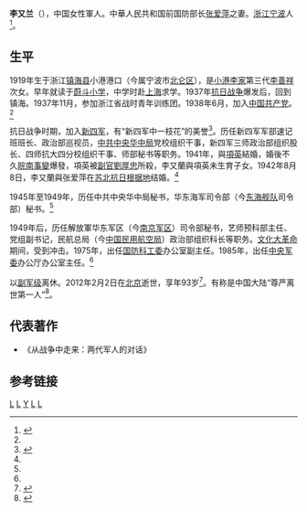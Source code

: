'''李又兰'''（{{bd|1919年|11月18日|2012年|2月2日}}），中国女性軍人。中華人民共和国前国防部长[[张爱萍|张爱萍]]之妻。[[浙江|浙江]][[宁波|宁波]]人<ref name="Li">{{Cite web|title=宁波女儿李又兰的传说(组图)|url=http://news.163.com/11/0309/09/6UMO6EKT00014AED.html|accessdate=2014-04-27|date=2011-03-09|publisher=网易|archiveurl=https://web.archive.org/web/20140428013221/http://news.163.com/11/0309/09/6UMO6EKT00014AED.html|archivedate=2014-04-28|dead-url=yes}}</ref>。

==生平==
1919年生于浙江[[镇海县|镇海县]]小港港口（今属宁波市[[北仑区|北仑区]]），是[[小港李家|小港李家]]第三代[[李善祥|李善祥]]次女。早年就读于[[蔚斗小学|蔚斗小学]]，中学时赴[[上海|上海]]求学。1937年[[抗日战争|抗日战争]]爆发后，回到镇海。1937年11月，参加浙江省战时青年训练团。1938年6月，加入[[中国共产党|中国共产党]]。<ref name='Li'/>

抗日战争时期，加入[[新四军|新四军]]，有“新四军中一枝花”的美誉<ref>{{Cite web |url=http://daily.cnnb.com.cn/dnsb/html/2013-07/13/content_623297.htm?div=0 |title=李又兰——新四军中一枝花 |access-date=2014-04-27 |archive-date=2017-07-29 |archive-url=https://web.archive.org/web/20170729020058/http://daily.cnnb.com.cn/dnsb/html/2013-07/13/content_623297.htm?div=0 |dead-url=no }}</ref>。历任新四军军部速记班班长、政治部巡视员，[[中共中央华中局|中共中央华中局]]党校组织干事，新四军三师政治部组织股长、四师抗大四分校组织干事、师部秘书等职务。1941年，與[[項英|項英]]結婚，婚後不久[[皖南事變|皖南事變]]爆發，項英被[[副官|副官]][[劉厚忠|劉厚忠]]所殺，李又蘭與項英未生育子女。1942年8月8日，李又蘭與张爱萍在[[苏北抗日根据地|苏北抗日根据地]]结婚。<ref name='Li'/>

1945年至1949年，历任中共中央华中局秘书，华东海军司令部（今[[东海舰队|东海舰队]]司令部）秘书。<ref name='Li'/>

1949年后，历任解放軍华东军区（今[[南京军区|南京军区]]）司令部秘书，艺师预科部主任、党组副书记，民航总局（今[[中国民用航空局|中国民用航空局]]）政治部组织科长等职务。[[文化大革命|文化大革命]]期间，受到冲击。1975年，出任[[中华人民共和国国防科学技术工业委员会|国防科工委]]办公室副主任。1985年，出任[[中央军委|中央军委]]办公厅办公室主任。<ref name='Li'/>

以[[副军级|副军级]]离休。2012年2月2日在[[北京|北京]]逝世，享年93岁<ref>{{Cite web |url=http://dangshi.people.com.cn/GB/17056521.html |title=组图：张爱萍将军夫人李又兰遗体告别 儿子深情吻别母亲 |access-date=2014-04-27 |archive-date=2019-05-23 |archive-url=https://web.archive.org/web/20190523153133/http://dangshi.people.com.cn/GB/17056521.html |dead-url=no }}</ref>。有称是中国大陆“尊严离世第一人”<ref>{{Cite web |url=http://news.ifeng.com/mainland/detail_2013_11/03/30903574_0.shtml |title=消息称张爱萍将军夫人李又兰或是内地尊严死第一人 |access-date=2014-04-27 |archive-date=2019-07-18 |archive-url=https://web.archive.org/web/20190718123642/http://news.ifeng.com/mainland/detail_2013_11/03/30903574_0.shtml |dead-url=no }}</ref>。

==代表著作==
* 《从战争中走来：两代军人的对话》

==参考链接==
{{reflist|2}}
{{张爱萍家系}}

[[Category:镇海县人|L]]
[[Category:宁波人|L]]
[[Category:小港李家|Y]]
[[Category:中国革命家|L]]
[[Category:中国共产党党员|L]]